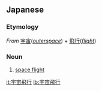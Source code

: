 ==Japanese==
{{ja-kanjitab|宇|宙|飛|行}}

===Etymology===
''From'' [[宇宙]](''[[outerspace]]'') + [[飛行]](''[[flight]]'')

===Noun===
{{ja-noun|うちゅうひこう}}

# [[space flight]]

[[it:宇宙飛行]]
[[lb:宇宙飛行]]